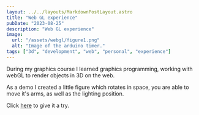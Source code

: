 ```yaml
---
layout: ../../layouts/MarkdownPostLayout.astro
title: "Web GL experience"
pubDate: "2023-08-25"
description: "Web GL experience"
image:
  url: "/assets/webgl/figure1.png"
  alt: "Image of the arduino timer."
tags: ["3d", "development", "web", "personal", "experience"]
---
```



During my graphics course I learned graphics programming, working with webGL to render objects in 3D on the web.

As a demo I created a little figure which rotates in space, you are able to move it's arms, as well as the lighting position.

Click [here](/box/index.html) to give it a try.

<ImageImport url="/assets/webgl/figure2.png" alt="3d model." />
